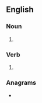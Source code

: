 ==English==

===Noun===
{{head|en|noun plural form}}

# {{plural of|wone|lang=en}}

===Verb===
{{head|en|verb form}}

# {{en-third-person singular of|wone}}

===Anagrams===
* {{l|en|sowen}}